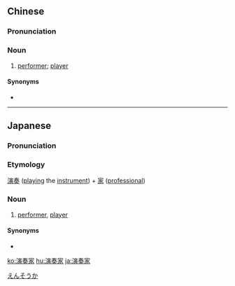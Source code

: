 ==Chinese==
{{zh-forms|type=21}}

===Pronunciation===
{{zh-pron
|m=yǎnzòujiā
|c=jin2 zau3 gaa1,jin5 zau3 gaa1
|mn=ián-chàu-ka
|cat=n
}}

===Noun===
{{zh-noun}}

# {{lb|zh|music}} [[performer]]; [[player]]

====Synonyms====
* {{zh-l|演奏者}}

{{zh-cat|Occupations}}

----

==Japanese==
{{ja-kanjitab|えん|そう|か}}

===Pronunciation===
{{ja-pron|えんそうか}}

===Etymology===
[[演奏]] ([[play]]ing the [[instrument]]) + [[家]] ([[professional]])

===Noun===
{{ja-noun|えんそうか}}

# {{lb|ja|music}} [[performer]], [[player]]

====Synonyms====
* {{ja-r|演奏者|えんそうしゃ}}

[[Category:ja:Music|えんそうか]]

[[ko:演奏家]]
[[hu:演奏家]]
[[ja:演奏家]]